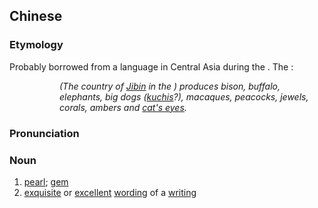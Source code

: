 {{also|珠玑}}
==Chinese==
{{zh-forms|s=珠玑}}

===Etymology===
Probably borrowed from a language in Central Asia during the {{w|Han Dynasty}}. The ''{{w|Book of Han}}'':
: {{lang|zh|出封牛、水牛、象、大狗、沐猴、孔爵、珠璣、珊瑚、'''虎魄'''、璧流離。}}
:: ''(The country of [[:zh:w:罽賓|Jibin]] in the {{w|Western Regions}}) produces bison, buffalo, elephants, big dogs ([[:w:Kuchi (dog)|kuchis]]?), macaques, peacocks, jewels, corals, ambers and [[cat's eye]]s.''

===Pronunciation===
{{zh-pron
|m=zhūjī
|c=zyu1 gei1
|mn=qz,xm,zz:chu-ki
|cat=n
}}

===Noun===
{{zh-noun}}

# [[pearl]]; [[gem]]
# [[exquisite]] or [[excellent]] [[wording]] of a [[writing]]